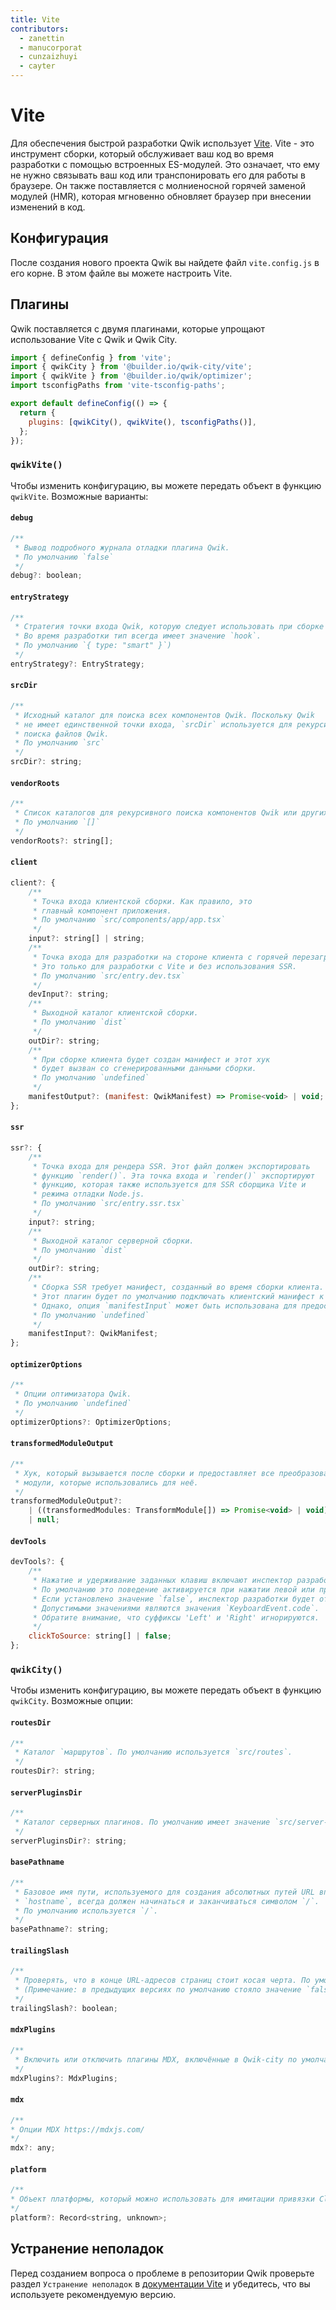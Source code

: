```yaml
---
title: Vite
contributors:
  - zanettin
  - manucorporat
  - cunzaizhuyi
  - cayter
---
```


# Vite

Для обеспечения быстрой разработки Qwik использует [Vite](https://vitejs.dev/). Vite - это инструмент сборки, который обслуживает ваш код во время разработки с помощью встроенных ES-модулей. Это означает, что ему не нужно связывать ваш код или транспонировать его для работы в браузере. Он также поставляется с молниеносной горячей заменой модулей (HMR), которая мгновенно обновляет браузер при внесении изменений в код.

## Конфигурация

После создания нового проекта Qwik вы найдете файл `vite.config.js` в его корне. В этом файле вы можете настроить Vite.

## Плагины

Qwik поставляется с двумя плагинами, которые упрощают использование Vite с Qwik и Qwik City.

```js title="vite.config.js"
import { defineConfig } from 'vite';
import { qwikCity } from '@builder.io/qwik-city/vite';
import { qwikVite } from '@builder.io/qwik/optimizer';
import tsconfigPaths from 'vite-tsconfig-paths';

export default defineConfig(() => {
  return {
    plugins: [qwikCity(), qwikVite(), tsconfigPaths()],
  };
});
```

### `qwikVite()`

Чтобы изменить конфигурацию, вы можете передать объект в функцию `qwikVite`. Возможные варианты:

#### `debug`

```js
/**
 * Вывод подробного журнала отладки плагина Qwik.
 * По умолчанию `false`
 */
debug?: boolean;
```

#### `entryStrategy`

```js
/**
 * Стратегия точки входа Qwik, которую следует использовать при сборке для производственной среды.
 * Во время разработки тип всегда имеет значение `hook`.
 * По умолчанию `{ type: "smart" }`)
 */
entryStrategy?: EntryStrategy;
```

#### `srcDir`

```js
/**
 * Исходный каталог для поиска всех компонентов Qwik. Поскольку Qwik
 * не имеет единственной точки входа, `srcDir` используется для рекурсивного
 * поиска файлов Qwik.
 * По умолчанию `src`
 */
srcDir?: string;
```

#### `vendorRoots`

```js
/**
 * Список каталогов для рекурсивного поиска компонентов Qwik или других поставщиков.
 * По умолчанию `[]`
 */
vendorRoots?: string[];
```

#### `client`

```js
client?: {
    /**
     * Точка входа клиентской сборки. Как правило, это
     * главный компонент приложения.
     * По умолчанию `src/components/app/app.tsx`
     */
    input?: string[] | string;
    /**
     * Точка входа для разработки на стороне клиента с горячей перезагрузкой модулей.
     * Это только для разработки с Vite и без использования SSR.
     * По умолчанию `src/entry.dev.tsx`
     */
    devInput?: string;
    /**
     * Выходной каталог клиентской сборки.
     * По умолчанию `dist`
     */
    outDir?: string;
    /**
     * При сборке клиента будет создан манифест и этот хук
     * будет вызван со сгенерированными данными сборки.
     * По умолчанию `undefined`
     */
    manifestOutput?: (manifest: QwikManifest) => Promise<void> | void;
};
```

#### `ssr`

```js
ssr?: {
    /**
     * Точка входа для рендера SSR. Этот файл должен экспортировать
     * функцию `render()`. Эта точка входа и `render()` экспортируют
     * функцию, которая также используется для SSR сборщика Vite и
     * режима отладки Node.js.
     * По умолчанию `src/entry.ssr.tsx`
     */
    input?: string;
    /**
     * Выходной каталог серверной сборки.
     * По умолчанию `dist`
     */
    outDir?: string;
    /**
     * Сборка SSR требует манифест, созданный во время сборки клиента.
     * Этот плагин будет по умолчанию подключать клиентский манифест к SSR-сборке.
     * Однако, опция `manifestInput` может быть использована для предоставления манифеста вручную.
     * По умолчанию `undefined`
     */
    manifestInput?: QwikManifest;
};
```

#### `optimizerOptions`

```js
/**
 * Опции оптимизатора Qwik.
 * По умолчанию `undefined`
 */
optimizerOptions?: OptimizerOptions;
```

#### `transformedModuleOutput`

```js
/**
 * Хук, который вызывается после сборки и предоставляет все преобразованные
 * модули, которые использовались для неё.
 */
transformedModuleOutput?:
    | ((transformedModules: TransformModule[]) => Promise<void> | void)
    | null;
```

#### `devTools`

```js
devTools?: {
    /**
     * Нажатие и удерживание заданных клавиш включают инспектор разработки Qwik.
     * По умолчанию это поведение активируется при нажатии левой или правой клавиши `Alt`.
     * Если установлено значение `false`, инспектор разработки будет отключен.
     * Допустимыми значениями являются значения `KeyboardEvent.code`.
     * Обратите внимание, что суффиксы 'Left' и 'Right' игнорируются.
     */
    clickToSource: string[] | false;
};
```

### `qwikCity()`

Чтобы изменить конфигурацию, вы можете передать объект в функцию `qwikCity`. Возможные опции:

#### `routesDir`

```js
/**
 * Каталог `маршрутов`. По умолчанию используется `src/routes`.
 */
routesDir?: string;
```

#### `serverPluginsDir`

```js
/**
 * Каталог серверных плагинов. По умолчанию имеет значение `src/server-plugins`.
 */
serverPluginsDir?: string;
```

#### `basePathname`

```js
/**
 * Базовое имя пути, используемого для создания абсолютных путей URL вплоть до
 * `hostname`, всегда должен начинаться и заканчиваться символом `/`.
 * По умолчанию используется `/`.
 */
basePathname?: string;
```

#### `trailingSlash`

```js
/**
 * Проверять, что в конце URL-адресов страниц стоит косая черта. По умолчанию имеет значение `true`.
 * (Примечание: в предыдущих версиях по умолчанию стояло значение `false`).
 */
trailingSlash?: boolean;
```

#### `mdxPlugins`

```js
/**
 * Включить или отключить плагины MDX, включённые в Qwik-city по умолчанию.
 */
mdxPlugins?: MdxPlugins;
```

#### `mdx`

```js
/**
* Опции MDX https://mdxjs.com/
*/
mdx?: any;
```

#### `platform`

```js
/**
* Объект платформы, который можно использовать для имитации привязки Cloudflare.
*/
platform?: Record<string, unknown>;
```

## Устранение неполадок

Перед созданием вопроса о проблеме в репозитории Qwik проверьте раздел `Устранение неполадок` в [документации Vite](https://vitejs.dev/guide/troubleshooting.html) и убедитесь, что вы используете рекомендуемую версию.
